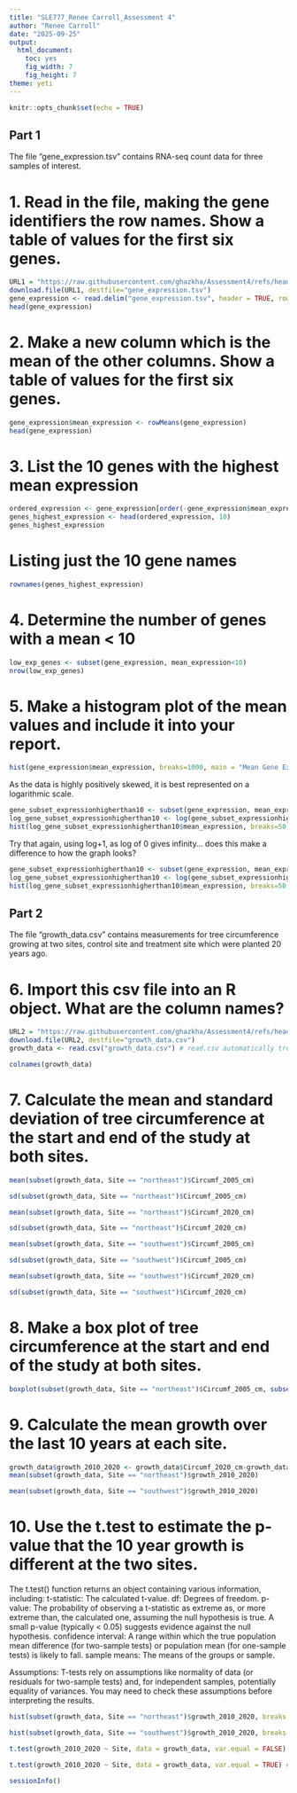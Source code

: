 ```yaml
---
title: "SLE777_Renee Carroll_Assessment 4"
author: "Renee Carroll"
date: "2025-09-25"
output: 
  html_document:
    toc: yes
    fig_width: 7
    fig_height: 7
theme: yeti
---
```


```r
knitr::opts_chunk$set(echo = TRUE)
```

## Part 1
The file “gene_expression.tsv” contains RNA-seq count data for three samples of interest.

# 1. Read in the file, making the gene identifiers the row names. Show a table of values for the first six genes.

```r
URL1 = "https://raw.githubusercontent.com/ghazkha/Assessment4/refs/heads/main/gene_expression.tsv"
download.file(URL1, destfile="gene_expression.tsv")
gene_expression <- read.delim("gene_expression.tsv", header = TRUE, row.names = 1, sep = "\t", stringsAsFactors = FALSE)
head(gene_expression)
```

# 2. Make a new column which is the mean of the other columns. Show a table of values for the first six genes.

```r
gene_expression$mean_expression <- rowMeans(gene_expression)
head(gene_expression)
```

# 3. List the 10 genes with the highest mean expression

```r
ordered_expression <- gene_expression[order(-gene_expression$mean_expression),]
genes_highest_expression <- head(ordered_expression, 10)
genes_highest_expression
```

# Listing just the 10 gene names

```r
rownames(genes_highest_expression)
```

# 4. Determine the number of genes with a mean < 10

```r
low_exp_genes <- subset(gene_expression, mean_expression<10)
nrow(low_exp_genes)
```

# 5. Make a histogram plot of the mean values and include it into your report.

```r
hist(gene_expression$mean_expression, breaks=1000, main = "Mean Gene Expression", xlab="Mean Gene Expression", col="dodgerblue2")
```

As the data is highly positively skewed, it is best represented on a logarithmic scale.


```r
gene_subset_expressionhigherthan10 <- subset(gene_expression, mean_expression>10)
log_gene_subset_expressionhigherthan10 <- log(gene_subset_expressionhigherthan10)
hist(log_gene_subset_expressionhigherthan10$mean_expression, breaks=50, main = "Mean Gene Expression", xlab = "Log Mean Gene Expression", col = "dodgerblue2")
```

Try that again, using log+1, as log of 0 gives infinity... does this make a difference to how the graph looks?


```r
gene_subset_expressionhigherthan10 <- subset(gene_expression, mean_expression>10)
log_gene_subset_expressionhigherthan10 <- log(gene_subset_expressionhigherthan10+1)
hist(log_gene_subset_expressionhigherthan10$mean_expression, breaks=50, main = "Mean Gene Expression", xlab = "Log Mean Gene Expression", col = "dodgerblue2")
```

## Part 2
The file “growth_data.csv” contains measurements for tree circumference growing at two sites, control site and treatment site which were planted 20 years ago.

# 6. Import this csv file into an R object. What are the column names?

```r
URL2 = "https://raw.githubusercontent.com/ghazkha/Assessment4/refs/heads/main/growth_data.csv"
download.file(URL2, destfile="growth_data.csv")
growth_data <- read.csv("growth_data.csv") # read.csv automatically treats the first row as headings, therefore you don't need to specify it in the code
```

```r
colnames(growth_data)
```





# 7. Calculate the mean and standard deviation of tree circumference at the start and end of the study at both sites.

```r
mean(subset(growth_data, Site == "northeast")$Circumf_2005_cm)
```

```r
sd(subset(growth_data, Site == "northeast")$Circumf_2005_cm)
```

```r
mean(subset(growth_data, Site == "northeast")$Circumf_2020_cm)
```

```r
sd(subset(growth_data, Site == "northeast")$Circumf_2020_cm)
```

```r
mean(subset(growth_data, Site == "southwest")$Circumf_2005_cm)
```

```r
sd(subset(growth_data, Site == "southwest")$Circumf_2005_cm)
```

```r
mean(subset(growth_data, Site == "southwest")$Circumf_2020_cm)
```

```r
sd(subset(growth_data, Site == "southwest")$Circumf_2020_cm)
```

# 8. Make a box plot of tree circumference at the start and end of the study at both sites.

```r
boxplot(subset(growth_data, Site == "northeast")$Circumf_2005_cm, subset(growth_data, Site == "northeast")$Circumf_2020_cm, subset(growth_data, Site == "southwest")$Circumf_2005_cm, subset(growth_data, Site == "southwest")$Circumf_2020_cm, names = c("Northeast 2005", "Northeast 2020", "Southwest 2005", "Southwest 2020"), ylab = "Circumference (cm)", main = "Increase in tree girth between 2005 and 2020, at each study site")
```

# 9. Calculate the mean growth over the last 10 years at each site.

```r
growth_data$growth_2010_2020 <- growth_data$Circumf_2020_cm-growth_data$Circumf_2010_cm
mean(subset(growth_data, Site == "northeast")$growth_2010_2020)
```
```r
mean(subset(growth_data, Site == "southwest")$growth_2010_2020)
```

# 10. Use the t.test to estimate the p-value that the 10 year growth is different at the two sites.
The t.test() function returns an object containing various information, including:
t-statistic: The calculated t-value.
df: Degrees of freedom.
p-value: The probability of observing a t-statistic as extreme as, or more extreme than, the calculated one, assuming the null hypothesis is true. A small p-value (typically < 0.05) suggests evidence against the null hypothesis.
confidence interval: A range within which the true population mean difference (for two-sample tests) or population mean (for one-sample tests) is likely to fall.
sample means: The means of the groups or sample.

Assumptions:
T-tests rely on assumptions like normality of data (or residuals for two-sample tests) and, for independent samples, potentially equality of variances. You may need to check these assumptions before interpreting the results.

```r
hist(subset(growth_data, Site == "northeast")$growth_2010_2020, breaks = 20)
```

```r
hist(subset(growth_data, Site == "southwest")$growth_2010_2020, breaks = 20)
```


```r
t.test(growth_2010_2020 ~ Site, data = growth_data, var.equal = FALSE) #var.equal = TRUE: Include this if you assume equal variances between the groups (for a Student's t-test). Omit or set to FALSE for Welch's t-test (which doesn't assume equal variances).
```
```r
t.test(growth_2010_2020 ~ Site, data = growth_data, var.equal = TRUE) #var.equal = TRUE: Include this if you assume equal variances between the groups (for a Student's t-test). Omit or set to FALSE for Welch's t-test (which doesn't assume equal variances).
```






```r
sessionInfo()
```